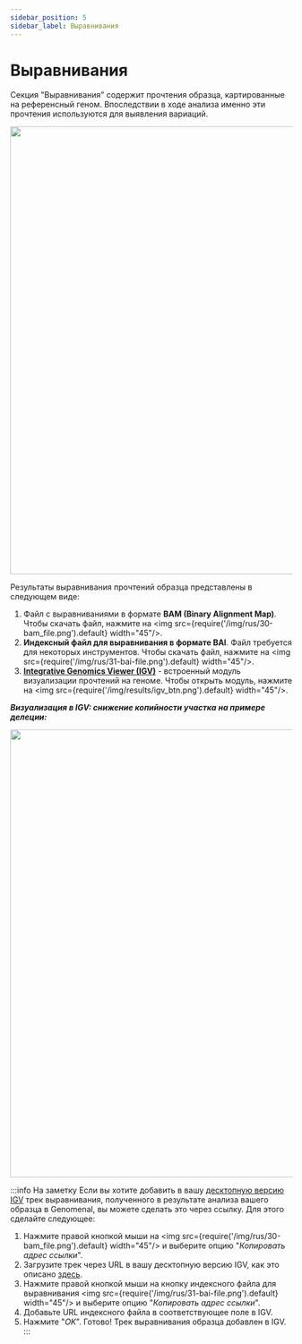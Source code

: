 ```yaml
---
sidebar_position: 5
sidebar_label: Выравнивания
---
```


# Выравнивания

Секция "Выравнивания" содержит прочтения образца, картированные на референсный геном. Впоследствии в ходе анализа
именно эти прочтения используются для выявления вариаций.

<p align="center">
<img src={require('/img/results/alignments.png').default} width="800"/>
</p>

Результаты выравнивания прочтений образца представлены в следующем виде:

1. Файл c выравниваниями в формате **BAM (Binary Alignment Map)**. Чтобы скачать файл,
нажмите на <img src={require('/img/rus/30-bam_file.png').default} width="45"/>.
2. **Индексный файл для выравнивания в формате BAI**. Файл требуется для некоторых инструментов.
Чтобы скачать файл, нажмите на <img src={require('/img/rus/31-bai-file.png').default} width="45"/>.
3. **[Integrative Genomics Viewer (IGV)](https://software.broadinstitute.org/software/igv/)** - встроенный
модуль визуализации прочтений на геноме. Чтобы открыть модуль, нажмите
на <img src={require('/img/results/igv_btn.png').default} width="45"/>.

***Визуализация в IGV: снижение копийности участка на примере делеции:***

<p align="center">
<img src={require('/img/rus/32-igv-deletion.jpg').default} width="800"/>
</p>

:::info На заметку
Если вы хотите добавить в вашу [десктопную версию IGV](https://igv.org/doc/desktop/) трек выравнивания,
полученного в результате анализа вашего образца в Genomenal, вы можете сделать это через ссылку. Для этого
сделайте следующее:
1. Нажмите правой кнопкой мыши на <img src={require('/img/rus/30-bam_file.png').default} width="45"/>
и выберите опцию "*Копировать адрес ссылки*".
2. Загрузите трек через URL в вашу десктопную версию IGV, как это
описано [здесь](https://igv.org/doc/desktop/#UserGuide/loading_data/).
3. Нажмите правой кнопкой мыши на кнопку индексного файла для
выравнивания <img src={require('/img/rus/31-bai-file.png').default} width="45"/>
и выберите опцию "*Копировать адрес ссылки*".
4. Добавьте URL индексного файла в соответствующее поле в IGV.
5. Нажмите "*OK*". Готово! Трек выравнивания образца добавлен в IGV.
:::
